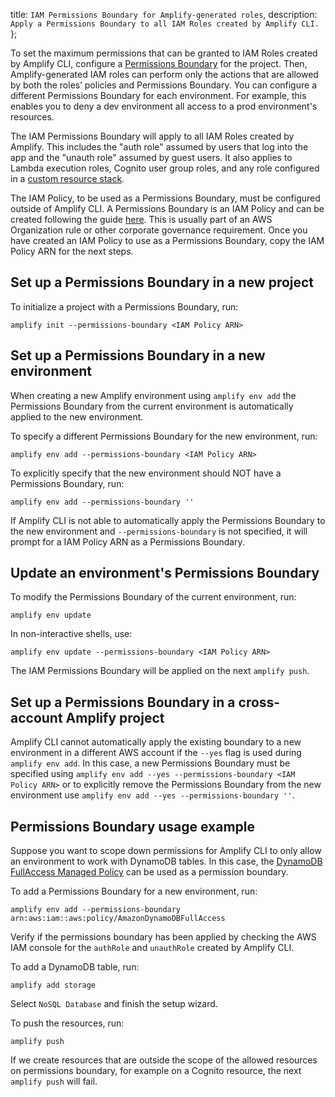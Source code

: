   title: `IAM Permissions Boundary for Amplify-generated roles`,
  description: `Apply a Permissions Boundary to all IAM Roles created by Amplify CLI.`
};

To set the maximum permissions that can be granted to IAM Roles created by Amplify CLI, configure a [Permissions Boundary](https://docs.aws.amazon.com/IAM/latest/UserGuide/access_policies_boundaries.html) for the project. Then, Amplify-generated IAM roles can perform only the actions that are allowed by both the roles’ policies and Permissions Boundary. You can configure a different Permissions Boundary for each environment. For example, this enables you to deny a dev environment all access to a prod environment's resources.

The IAM Permissions Boundary will apply to all IAM Roles created by Amplify. This includes the "auth role" assumed by users that log into the app and the "unauth role" assumed by guest users. It also applies to Lambda execution roles, Cognito user group roles, and any role configured in a [custom resource stack](/cli/usage/customcf).

The IAM Policy, to be used as a Permissions Boundary, must be configured outside of Amplify CLI. A Permissions Boundary is an IAM Policy and can be created following the guide [here](https://docs.aws.amazon.com/IAM/latest/UserGuide/access_policies_create-console.html). This is usually part of an AWS Organization rule or other corporate governance requirement. Once you have created an IAM Policy to use as a Permissions Boundary, copy the IAM Policy ARN for the next steps.

## Set up a Permissions Boundary in a new project

To initialize a project with a Permissions Boundary, run:

```
amplify init --permissions-boundary <IAM Policy ARN>
```

## Set up a Permissions Boundary in a new environment

When creating a new Amplify environment using `amplify env add` the Permissions Boundary from the current environment is automatically applied to the new environment.

To specify a different Permissions Boundary for the new environment, run:

```
amplify env add --permissions-boundary <IAM Policy ARN>
```

To explicitly specify that the new environment should NOT have a Permissions Boundary, run:

```
amplify env add --permissions-boundary ''
```

If Amplify CLI is not able to automatically apply the Permissions Boundary to the new environment and `--permissions-boundary` is not specified, it will prompt for a IAM Policy ARN as a Permissions Boundary.

## Update an environment's Permissions Boundary

To modify the Permissions Boundary of the current environment, run:

```
amplify env update
```

In non-interactive shells, use:

```
amplify env update --permissions-boundary <IAM Policy ARN>
```

The IAM Permissions Boundary will be applied on the next `amplify push`.

## Set up a Permissions Boundary in a cross-account Amplify project

Amplify CLI cannot automatically apply the existing boundary to a new environment in a different AWS account if the `--yes` flag is used during `amplify env add`. In this case, a new Permissions Boundary must be specified using `amplify env add --yes --permissions-boundary <IAM Policy ARN>` or to explicitly remove the Permissions Boundary from the new environment use `amplify env add --yes --permissions-boundary ''`.

## Permissions Boundary usage example

Suppose you want to scope down permissions for Amplify CLI to only allow an environment to work with DynamoDB tables. In this case, the [DynamoDB FullAccess Managed Policy](https://us-east-1.console.aws.amazon.com/iam/home#/policies/arn:aws:iam::aws:policy/AmazonDynamoDBFullAccess$serviceLevelSummary?section=permissions) can be used as a permission boundary.

To add a Permissions Boundary for a new environment, run:

```
amplify env add --permissions-boundary arn:aws:iam::aws:policy/AmazonDynamoDBFullAccess
```

Verify if the permissions boundary has been applied by checking the AWS IAM console for the `authRole` and `unauthRole` created by Amplify CLI.

To add a DynamoDB table, run:

```
amplify add storage
```

Select `NoSQL Database` and finish the setup wizard.

To push the resources, run:

```
amplify push
```

If we create resources that are outside the scope of the allowed resources on permissions boundary, for example on a Cognito resource, the next `amplify push` will fail.
